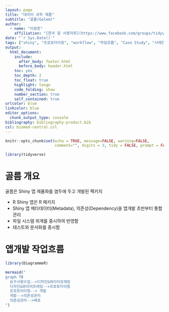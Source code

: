 ```yaml
---
layout: page
title: "데이터 과학 제품"
subtitle: "골름(Golem)"
author:
  - name: "이광춘"
    affiliation: "[한국 알 사용자회](https://www.facebook.com/groups/tidyverse/)"
date: "`r Sys.Date()`"
tags: ["shiny", "프로토타이핑", "workflow", "작업흐름", "Case Study", "사례연구", "모듈", "커뮤니케이션", "앱", "Rmd", "비밀번호", "대쉬보드", "shinydashboard"]
output:
  html_document: 
    include:
      after_body: footer.html
      before_body: header.html
    toc: yes
    toc_depth: 2
    toc_float: true
    highlight: tango
    code_folding: show
    number_section: true
    self_contained: true
urlcolor: blue
linkcolor: blue
editor_options: 
  chunk_output_type: console
bibliography: bibliography-product.bib
csl: biomed-central.csl
---
```


```r
knitr::opts_chunk$set(echo = TRUE, message=FALSE, warning=FALSE,
                      comment="", digits = 3, tidy = FALSE, prompt = FALSE, fig.align = 'center')

library(tidyverse)
```

# 골름 개요 {#about-golem}

골름은 Shiny 앱 제품화를 염두에 두고 개발된 팩키지

- R Shiny 앱은 R 패키지
- Shiny 앱 메타데이터(Metadata), 의존성(Dependency)을 앱개발 초반부터 통합관리
- 파일 시스템 위계를 중시하여 반영함
- 테스트와 문서화를 중시함 

# 앱개발 작업흐름 {#app-workflow}



```r
library(DiagrammeR)

mermaid("
graph TB
  요구사항수집-->디자인&와이어프레밍
  디자인&와이어프레밍-->프로토타이핑
  프로토타이핑--> 개발
  개발-->의존성관리
  의존성관리-->배포
")

```

# 

